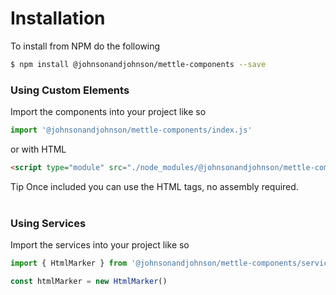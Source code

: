 
<Meta title="Welcome/Installation" />

# Installation

To install from NPM do the following

```sh
$ npm install @johnsonandjohnson/mettle-components --save
```

### Using Custom Elements

<p>Import the components into your project like so</p>

```js
import '@johnsonandjohnson/mettle-components/index.js'
```

or with HTML

```html
<script type="module" src="./node_modules/@johnsonandjohnson/mettle-components/index.js"></script>
```

<div className="tip-wrapper">
  <span className="tip">Tip</span> Once included you can use the HTML tags, no assembly required.
</div>

<br />

### Using Services

<p>Import the services into your project like so</p>

```js
import { HtmlMarker } from '@johnsonandjohnson/mettle-components/services'

const htmlMarker = new HtmlMarker()
```

